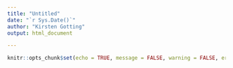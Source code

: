 ```yaml
---
title: "Untitled"
date: "`r Sys.Date()`"
author: "Kirsten Gotting"
output: html_document

---
```




```r
knitr::opts_chunk$set(echo = TRUE, message = FALSE, warning = FALSE, error = FALSE, fig.keep="all")

```

